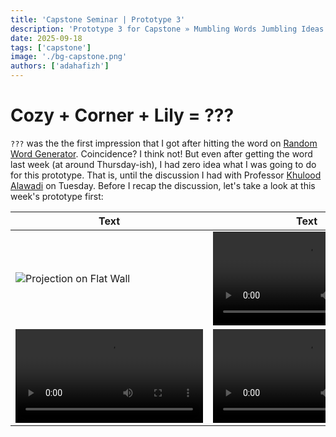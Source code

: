 ```yaml
---
title: 'Capstone Seminar | Prototype 3'
description: 'Prototype 3 for Capstone » Mumbling Words Jumbling Ideas'
date: 2025-09-18
tags: ['capstone']
image: './bg-capstone.png'
authors: ['adahafizh']
---
```


# Cozy + Corner + Lily = ???

`???` was the the first impression that I got after hitting the word on [Random Word Generator](https://randomwordgenerator.com/). Coincidence? I think not! But even after getting the word last week (at around Thursday-ish), I had zero idea what I was going to do for this prototype. That is, until the discussion I had with Professor [Khulood Alawadi](https://nyuad.nyu.edu/en/academics/divisions/engineering/faculty/khulood-alawadi.html) on Tuesday. Before I recap the discussion, let's take a look at this week's prototype first:

|Text|Text|
|---|---|
|![Projection on Flat Wall](https://i.imgur.com/qqxzdF5.jpeg)|![Projection Vibe](https://i.imgur.com/pdBZWAV.mp4)|
|![Projection Closeup](https://i.imgur.com/cERrfnw.mp4)|![Projection on Ceiling](https://i.imgur.com/pdBZWAV.mp4)|